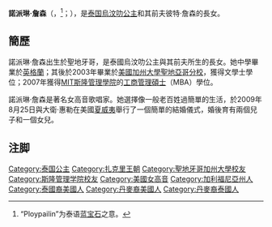 {{noteTA
|G1=CACities
|G2=地名
}}
{{Infobox royalty
|name           = 諾派琳·詹森
|title=泰国貴族
|image       =
|spouse=[[大衛·惠勒|大衛·惠勒]]
|issue= 马克西姆斯·惠勒<br>莱昂纳多·惠勒<br>艾利·惠勒
|house    = [[卻克裡王朝|卻克裡王朝]]
|father         = [[彼特·詹森|彼特·詹森]]
|mother         = [[烏汶叻公主|烏汶叻公主]]
|date of birth  = {{birth date and age|1981|2|12}}
|place of birth = {{USA}}[[聖地亞哥|聖地亞哥]]
}}
{{Thai royal family}}
'''諾派琳·詹森'''（{{lang-th|คุณพลอยไพลิน เจนเซน}}，{{lang-en|Khun Ploypailin Jensen}}<ref>“Ploypailin”为泰语[[蓝宝石|蓝宝石]]之意。</ref>；{{bd|1981年|2月12日||}}），是[[泰国|泰国]][[烏汶叻公主|烏汶叻公主]]和其前夫彼特·詹森的長女。

==簡歷==
諾派琳·詹森出生於聖地牙哥，是泰國烏汶叻公主與其前夫所生的長女。她中學畢業於[[英格蘭|英格蘭]]{{link-en|普賽爾學校|Purcell School}}；其後於2003年畢業於[[美國|美國]][[加州大學聖地亞哥分校|加州大學聖地亞哥分校]]，獲得文學士學位；2007年獲得[[MIT斯隆管理學院|MIT斯隆管理學院]]的[[工商管理碩士|工商管理碩士]]（MBA）學位。

諾派琳·詹森是著名女高音歌唱家。她選擇像一般老百姓過簡單的生活，於2009年8月25日與大衛·惠勒在美國[[夏威夷|夏威夷]]舉行了一個簡單的結婚儀式，婚後育有兩個兒子和一個女兒。

== 注脚 ==
{{reflist}}

{{DEFAULTSORT: Jensen, Ploypailin}}
[[Category:泰国公主|Category:泰国公主]]
[[Category:扎克里王朝|Category:扎克里王朝]]
[[Category:聖地牙哥加州大學校友|Category:聖地牙哥加州大學校友]]
[[Category:斯隆管理学院校友|Category:斯隆管理学院校友]]
[[Category:美國女高音|Category:美國女高音]]
[[Category:加利福尼亞州人|Category:加利福尼亞州人]]
[[Category:泰國裔美國人|Category:泰國裔美國人]]
[[Category:丹麥裔美國人|Category:丹麥裔美國人]]
[[Category:丹麥裔泰國人|Category:丹麥裔泰國人]]